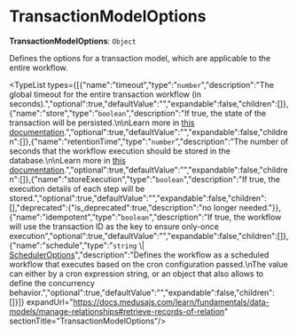 
# TransactionModelOptions

 **TransactionModelOptions**: `Object`

Defines the options for a transaction model, which are applicable to the entire workflow.

<TypeList types={[{"name":"timeout","type":"`number`","description":"The global timeout for the entire transaction workflow (in seconds).","optional":true,"defaultValue":"","expandable":false,"children":[]},{"name":"store","type":"`boolean`","description":"If true, the state of the transaction will be persisted.\n\nLearn more in [this documentation](https://docs.medusajs.com/learn/fundamentals/workflows/store-executions).","optional":true,"defaultValue":"","expandable":false,"children":[]},{"name":"retentionTime","type":"`number`","description":"The number of seconds that the workflow execution should be stored in the database.\n\nLearn more in [this documentation](https://docs.medusajs.com/learn/fundamentals/workflows/store-executions).","optional":true,"defaultValue":"","expandable":false,"children":[]},{"name":"storeExecution","type":"`boolean`","description":"If true, the execution details of each step will be stored.","optional":true,"defaultValue":"","expandable":false,"children":[],"deprecated":{"is_deprecated":true,"description":"no longer needed."}},{"name":"idempotent","type":"`boolean`","description":"If true, the workflow will use the transaction ID as the key to ensure only-once execution","optional":true,"defaultValue":"","expandable":false,"children":[]},{"name":"schedule","type":"`string` \\| [SchedulerOptions](../workflows.SchedulerOptions/page.mdx)","description":"Defines the workflow as a scheduled workflow that executes based on the cron configuration passed.\nThe value can either by a cron expression string, or an object that also allows to define the concurrency behavior.","optional":true,"defaultValue":"","expandable":false,"children":[]}]} expandUrl="https://docs.medusajs.com/learn/fundamentals/data-models/manage-relationships#retrieve-records-of-relation" sectionTitle="TransactionModelOptions"/>
